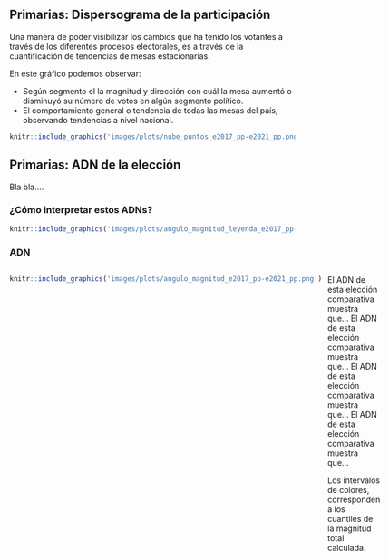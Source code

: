 ## Primarias: Dispersograma de la participación

Una manera de poder visibilizar los cambios que ha tenido los votantes a través de los diferentes procesos electorales, es a través de la cuantificación de tendencias de mesas estacionarias. 

En este gráfico podemos observar:

- Según segmento el la magnitud y dirección con cuál la mesa aumentó o disminuyó su número de votos en algún segmento político.
- El comportamiento general o tendencia de todas las mesas del país, observando tendencias a nivel nacional.

```r
knitr::include_graphics('images/plots/nube_puntos_e2017_pp-e2021_pp.png')
```

## Primarias: ADN de la elección

Bla bla....

### ¿Cómo interpretar estos ADNs?

```r
knitr::include_graphics('images/plots/angulo_magnitud_leyenda_e2017_pp-e2021_pp.png')
```

### ADN



:::: {style="display: grid; grid-template-columns: 1fr 1fr; grid-column-gap: 10px;"}

::: {}
<!-- Lado izquierdo -->
```r
knitr::include_graphics('images/plots/angulo_magnitud_e2017_pp-e2021_pp.png')
```
:::

::: {}
<!-- Lado derecho -->
El ADN de esta elección comparativa muestra que...
El ADN de esta elección comparativa muestra que...
El ADN de esta elección comparativa muestra que...
El ADN de esta elección comparativa muestra que...

Los intervalos de colores, corresponden a los cuantiles de la magnitud total calculada.

:::

::::